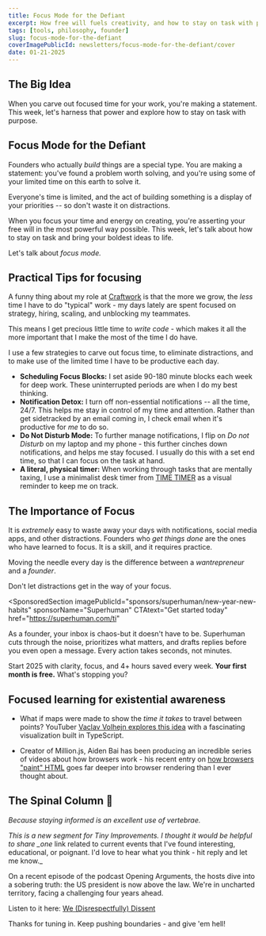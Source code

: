 ```yaml
---
title: Focus Mode for the Defiant
excerpt: How free will fuels creativity, and how to stay on task with purpose.
tags: [tools, philosophy, founder]
slug: focus-mode-for-the-defiant
coverImagePublicId: newsletters/focus-mode-for-the-defiant/cover
date: 01-21-2025
---
```


## The Big Idea

When you carve out focused time for your work, you're making a statement. This week, let's harness that power and explore how to stay on task with purpose.

## Focus Mode for the Defiant

Founders who actually _build_ things are a special type. You are making a statement: you've found a problem worth solving, and you're using some of your limited time on this earth to solve it.

Everyone's time is limited, and the act of building something is a display of your priorities -- so don't waste it on distractions.

When you focus your time and energy on creating, you're asserting your free will in the most powerful way possible. This week, let's talk about how to stay on task and bring your boldest ideas to life.

Let's talk about _focus mode._

## Practical Tips for focusing

A funny thing about my role at [Craftwork](https://craftwork.com) is that the more we grow, the _less_ time I have to do "typical" work - my days lately are spent focused on strategy, hiring, scaling, and unblocking my teammates.

This means I get precious little time to _write code_ - which makes it all the more important that I make the most of the time I do have.

I use a few strategies to carve out focus time, to eliminate distractions, and to make use of the limited time I have to be productive each day.

- **Scheduling Focus Blocks:** I set aside 90-180 minute blocks each week for deep work. These uninterrupted periods are when I do my best thinking.
- **Notification Detox:** I turn off non-essential notifications -- all the time, 24/7. This helps me stay in control of my time and attention. Rather than get sidetracked by an email coming in, I check email when it's productive for _me_ to do so.
- **Do Not Disturb Mode:** To further manage notifications, I flip on _Do not Disturb_ on my laptop and my phone - this further cinches down notifications, and helps me stay focused. I usually do this with a set end time, so that I can focus on the task at hand.
- **A literal, physical timer:** When working through tasks that are mentally taxing, I use a minimalist desk timer from [TIME TIMER](https://amzn.to/3PPRKBT) as a visual reminder to keep me on track.

## The Importance of Focus

It is _extremely_ easy to waste away your days with notifications, social media apps, and other distractions. Founders who _get things done_ are the ones who have learned to focus. It is a skill, and it requires practice.

Moving the needle every day is the difference between a _wantrepreneur_ and a _founder_.

Don't let distractions get in the way of your focus.

<SponsoredSection
  imagePublicId="sponsors/superhuman/new-year-new-habits"
  sponsorName="Superhuman"
  CTAtext="Get started today"
  href="https://superhuman.com/ti"
>

As a founder, your inbox is chaos-but it doesn't have to be. Superhuman cuts through the noise, prioritizes what matters, and drafts replies before you even open a message. Every action takes seconds, not minutes.

Start 2025 with clarity, focus, and 4+ hours saved every week. **Your first month is free.** What's stopping you?

</SponsoredSection>

## Focused learning for existential awareness

- What if maps were made to show the _time it takes_ to travel between points? YouTuber [Vaclav Volhejn explores this idea](https://www.youtube.com/watch?v=rC2VQ-oyDG0) with a fascinating visualization built in TypeScript.

- Creator of Million.js, Aiden Bai has been producing an incredible series of videos about how browsers work - his recent entry on [how browsers "paint" HTML](https://www.youtube.com/watch?v=yBkFjlPWpZ8) goes far deeper into browser rendering than I ever thought about.

## The Spinal Column 🩻

_Because staying informed is an excellent use of vertebrae._

_This is a new segment for Tiny Improvements. I thought it would be helpful to share \_one_ link related to current events that I've found interesting, educational, or poignant. I'd love to hear what you think - hit reply and let me know.\_

On a recent episode of the podcast Opening Arguments, the hosts dive into a sobering truth: the US president is now above the law. We're in uncharted territory, facing a challenging four years ahead.

Listen to it here: [We (Disrespectfully) Dissent](https://open.spotify.com/episode/5DD95dTspKjSOyKUPzZhpT?si=4544c33d9fe04f6a)

Thanks for tuning in. Keep pushing boundaries - and give 'em hell!
